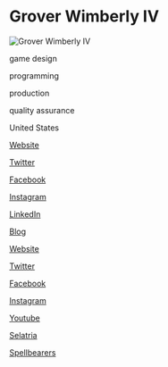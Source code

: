 # Grover Wimberly IV

![Grover Wimberly IV](https://www.whimindie.com/wp-content/uploads/2020/01/Grover-Wimberly-IV.jpg)

<Skills>

game design

programming

production

quality assurance

</Skills>

<Location>

United States

</Location>

<Personal>

[Website](https://www.whimindie.com)

[Twitter](https://twitter.com/groverwhim)

[Facebook](https://facebook.com/groverwhim)

[Instagram](https://instagram.com/groverwhim)

[LinkedIn](https://www.linkedin.com/in/groverwimberlyiv/)

[Blog](https://groverwhim.blogspot.com/search/label/Game%20Design%20Philosophy)

</Personal>

<Business>

[Website](https://www.whimindie.com)

[Twitter](https://twitter.com/whimindie)

[Facebook](https://facebook.com/whimindie)

[Instagram](https://instagram.com/whimindie)

[Youtube](https://www.youtube.com/channel/UCsCbwo_xHNDcGKsYftyCu5A/)

</Business>



<Games>

[Selatria](https://www.selatria.com)

[Spellbearers](https://www.spellbearers.com)

</Games>
